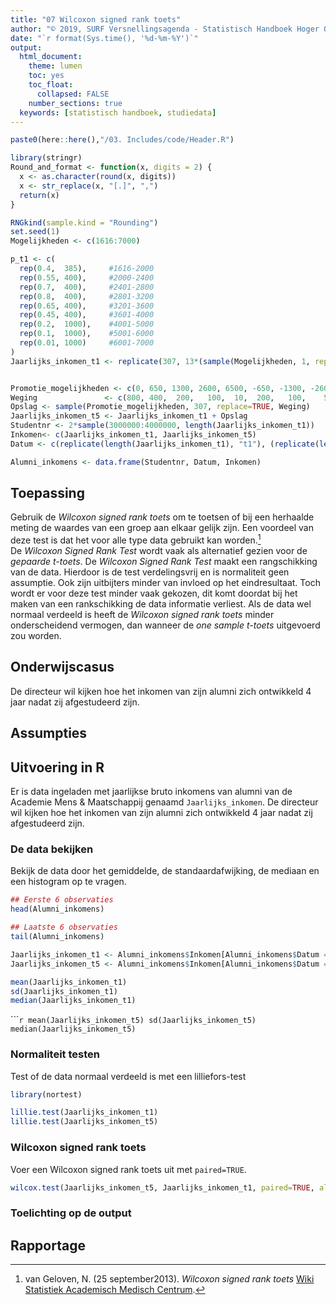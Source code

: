 ```yaml
---
title: "07 Wilcoxon signed rank toets"
author: "© 2019, SURF Versnellingsagenda - Statistisch Handboek Hoger Onderwijs"
date: "`r format(Sys.time(), '%d-%m-%Y')`"
output:
  html_document:
    theme: lumen
    toc: yes
    toc_float: 
      collapsed: FALSE 
    number_sections: true
  keywords: [statistisch handboek, studiedata]
---
```


<style>
`r htmltools::includeHTML(paste0(here::here(),"/03. Includes/css/Stylesheet SHHO.css"))`
</style>

```r
paste0(here::here(),"/03. Includes/code/Header.R")
```

<!-- ## BLOK: Functiedefinities.R -->
```r
library(stringr)
Round_and_format <- function(x, digits = 2) {
  x <- as.character(round(x, digits))
  x <- str_replace(x, "[.]", ",")
  return(x)
}
```
<!-- ## /BLOK: Functiedefinities.R -->

<!-- ## BLOK: Data-aanmaken.R -->
```r
RNGkind(sample.kind = "Rounding")
set.seed(1)
Mogelijkheden <- c(1616:7000)

p_t1 <- c(
  rep(0.4,  385),     #1616-2000
  rep(0.55, 400),     #2000-2400
  rep(0.7,  400),     #2401-2800
  rep(0.8,  400),     #2801-3200
  rep(0.65, 400),     #3201-3600
  rep(0.45, 400),     #3601-4000
  rep(0.2,  1000),    #4001-5000
  rep(0.1,  1000),    #5001-6000
  rep(0.01, 1000)     #6001-7000
)
Jaarlijks_inkomen_t1 <- replicate(307, 13*(sample(Mogelijkheden, 1, replace=TRUE, p_t1)))


Promotie_mogelijkheden <- c(0, 650, 1300, 2600, 6500, -650, -1300, -2600)
Weging               <- c(800, 400,  200,   100,  10,  200,   100,    50)
Opslag <- sample(Promotie_mogelijkheden, 307, replace=TRUE, Weging)
Jaarlijks_inkomen_t5 <- Jaarlijks_inkomen_t1 + Opslag
Studentnr <- 2*sample(3000000:4000000, length(Jaarlijks_inkomen_t1))
Inkomen<- c(Jaarlijks_inkomen_t1, Jaarlijks_inkomen_t5)
Datum <- c(replicate(length(Jaarlijks_inkomen_t1), "t1"), (replicate(length(Jaarlijks_inkomen_t5), "t5")))

Alumni_inkomens <- data.frame(Studentnr, Datum, Inkomen)

```
<!-- ## /BLOK: Data-aanmaken.R -->

## Toepassing

Gebruik de *Wilcoxon signed rank toets* om te toetsen of bij een herhaalde meting de waardes van een groep aan elkaar gelijk zijn. Een voordeel van deze test is dat het voor alle type data gebruikt kan worden.[^1]   
De *Wilcoxon Signed Rank Test* wordt vaak als alternatief gezien voor de *gepaarde t-toets*. De *Wilcoxon Signed Rank Test* maakt een rangschikking van de data. Hierdoor is de test verdelingsvrij en is normaliteit geen assumptie. Ook zijn uitbijters minder van invloed op het eindresultaat. Toch wordt er voor deze test minder vaak gekozen, dit komt doordat bij het maken van een rankschikking de data informatie verliest. Als de data wel normaal verdeeld is heeft de *Wilcoxon signed rank toets* minder onderscheidend vermogen, dan wanneer de *one sample t-toets* uitgevoerd zou worden.
 
## Onderwijscasus
<div id ="casus">
De directeur wil kijken hoe het inkomen van zijn alumni zich ontwikkeld 4 jaar nadat zij afgestudeerd zijn.

</div>

## Assumpties

## Uitvoering in R
Er is data ingeladen met jaarlijkse bruto inkomens van alumni van de Academie Mens & Maatschappij genaamd `Jaarlijks_inkomen`. De directeur wil kijken hoe het inkomen van zijn alumni zich ontwikkeld 4 jaar nadat zij afgestudeerd zijn.

### De data bekijken
Bekijk de data door het gemiddelde, de standaardafwijking, de mediaan en een histogram op te vragen.

<!-- ## BLOK: Data-bekijken.R -->
```r
## Eerste 6 observaties
head(Alumni_inkomens)

## Laatste 6 observaties
tail(Alumni_inkomens)
```
<!-- ## /BLOK: Data-bekijken.R -->

<!-- ## BLOK: Data-selecteren.R -->
```r
Jaarlijks_inkomen_t1 <- Alumni_inkomens$Inkomen[Alumni_inkomens$Datum == "t1"]
Jaarlijks_inkomen_t5 <- Alumni_inkomens$Inkomen[Alumni_inkomens$Datum == "t5"]
```

<div class="col2">
<!-- ## BLOK: Data-beschrijven-1.R -->
```r
mean(Jaarlijks_inkomen_t1)
sd(Jaarlijks_inkomen_t1)
median(Jaarlijks_inkomen_t1)
```
<!-- ## /BLOK: Data-beschrijven-1.R -->
<!-- ## BLOK: Data-beschrijven-2.R -->
``````r
mean(Jaarlijks_inkomen_t5)
sd(Jaarlijks_inkomen_t5)
median(Jaarlijks_inkomen_t5)
```
<!-- ## /BLOK: Data-beschrijven-2.R -->
</div>

### Normaliteit testen
Test of de data normaal verdeeld is met een lilliefors-test
<!-- BLOK: Library-nortest.R -->
```r
library(nortest)
```
<!-- /BLOK: Library-nortest.R -->
<div class="col2">
<!-- BLOK: Lilliefors-test.R -->
```r
lillie.test(Jaarlijks_inkomen_t1)
lillie.test(Jaarlijks_inkomen_t5)
```
<!-- BLOK: Lilliefors-test.R -->

</div>

### Wilcoxon signed rank toets
Voer een Wilcoxon signed rank toets uit met `paired=TRUE`.
<!-- ## BLOK: Wilcoxon-signed-rank-toets.R -->
```r
wilcox.test(Jaarlijks_inkomen_t5, Jaarlijks_inkomen_t1, paired=TRUE, alternative = "greater")
```
<!-- ## /BLOK: Wilcoxon-signed-rank-toets.R -->

### Toelichting op de output

## Rapportage

[^1]: van Geloven, N. (25 september2013). *Wilcoxon signed rank toets* [Wiki Statistiek Academisch Medisch Centrum](https://wikistatistiek.amc.nl/index.php/Wilcoxon_signed_rank_toets).



